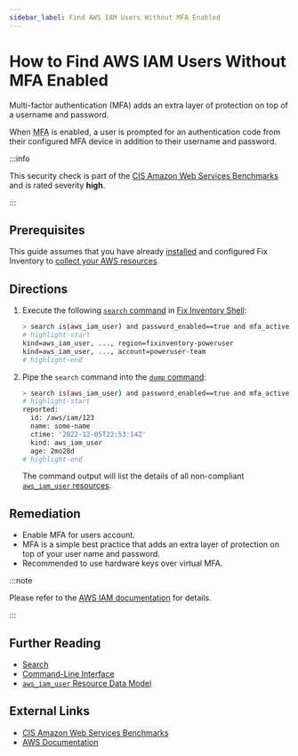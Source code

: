 ```yaml
---
sidebar_label: Find AWS IAM Users Without MFA Enabled
---
```


# How to Find AWS IAM Users Without MFA Enabled

Multi-factor authentication (MFA) adds an extra layer of protection on top of a username and password.

When <abbr title="multi-factor authentication">MFA</abbr> is enabled, a user is prompted for an authentication code from their configured MFA device in addition to their username and password.

:::info

This security check is part of the [CIS Amazon Web Services Benchmarks](https://cisecurity.org/benchmark/amazon_web_services) and is rated severity **high**.

:::

## Prerequisites

This guide assumes that you have already [installed](../../../getting-started/install/index.mdx) and configured Fix Inventory to [collect your AWS resources](../../../how-to-guides/data-sources/collect-aws-resource-data.mdx).

## Directions

1. Execute the following [`search` command](../../../reference/cli/search.mdx) in [Fix Inventory Shell](../../../reference/components/shell.mdx):

   ```bash
   > search is(aws_iam_user) and password_enabled==true and mfa_active==false
   # highlight-start
   ​kind=aws_iam_user, ..., region=fixinventory-poweruser
   ​kind=aws_iam_user, ..., account=poweruser-team
   # highlight-end
   ```

2. Pipe the `search` command into the [`dump` command](../../../reference/cli/dump.mdx):

   ```bash
   > search is(aws_iam_user) and password_enabled==true and mfa_active==false | dump
   # highlight-start
   ​reported:
   ​  id: /aws/iam/123
   ​  name: some-name
   ​  ctime: '2022-12-05T22:53:14Z'
   ​  kind: aws_iam_user
   ​  age: 2mo28d
   # highlight-end
   ```

   The command output will list the details of all non-compliant [`aws_iam_user` resources](../../../reference/unified-data-model/aws/iam/aws_iam_user.mdx).

## Remediation

- Enable MFA for users account.
- MFA is a simple best practice that adds an extra layer of protection on top of your user name and password.
- Recommended to use hardware keys over virtual MFA.

:::note

Please refer to the [AWS IAM documentation](https://docs.aws.amazon.com/IAM/latest/UserGuide/id_credentials_mfa_enable_virtual.html) for details.

:::

## Further Reading

- [Search](../../../reference/search/index.mdx)
- [Command-Line Interface](../../../reference/cli/index.mdx)
- [`aws_iam_user` Resource Data Model](../../../reference/unified-data-model/aws/iam/aws_iam_user.mdx)

## External Links

- [CIS Amazon Web Services Benchmarks](https://cisecurity.org/benchmark/amazon_web_services)
- [AWS Documentation](https://docs.aws.amazon.com/IAM/latest/UserGuide/id_credentials_mfa_enable_virtual.html)
